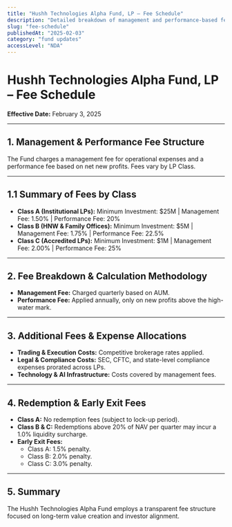 ```yaml
---
title: "Hushh Technologies Alpha Fund, LP – Fee Schedule"
description: "Detailed breakdown of management and performance-based fees for Limited Partners."
slug: "fee-schedule"
publishedAt: "2025-02-03"
category: "fund updates"
accessLevel: "NDA"
---
```


# Hushh Technologies Alpha Fund, LP – Fee Schedule

**Effective Date:** February 3, 2025

---

## 1. Management & Performance Fee Structure
The Fund charges a management fee for operational expenses and a performance fee based on net new profits. Fees vary by LP Class.

---

## 1.1 Summary of Fees by Class
- **Class A (Institutional LPs):** Minimum Investment: $25M | Management Fee: 1.50% | Performance Fee: 20%
- **Class B (HNW & Family Offices):** Minimum Investment: $5M | Management Fee: 1.75% | Performance Fee: 22.5%
- **Class C (Accredited LPs):** Minimum Investment: $1M | Management Fee: 2.00% | Performance Fee: 25%

---

## 2. Fee Breakdown & Calculation Methodology
- **Management Fee:** Charged quarterly based on AUM.
- **Performance Fee:** Applied annually, only on new profits above the high-water mark.

---

## 3. Additional Fees & Expense Allocations
- **Trading & Execution Costs:** Competitive brokerage rates applied.
- **Legal & Compliance Costs:** SEC, CFTC, and state-level compliance expenses prorated across LPs.
- **Technology & AI Infrastructure:** Costs covered by management fees.

---

## 4. Redemption & Early Exit Fees
- **Class A:** No redemption fees (subject to lock-up period).
- **Class B & C:** Redemptions above 20% of NAV per quarter may incur a 1.0% liquidity surcharge.
- **Early Exit Fees:**
  - Class A: 1.5% penalty.
  - Class B: 2.0% penalty.
  - Class C: 3.0% penalty.

---

## 5. Summary
The Hushh Technologies Alpha Fund employs a transparent fee structure focused on long-term value creation and investor alignment.